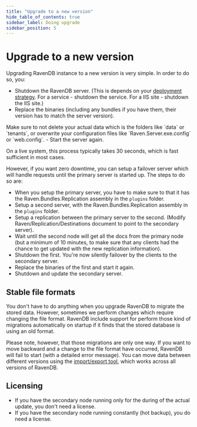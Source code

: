 ```yaml
---
title: "Upgrade to a new version"
hide_table_of_contents: true
sidebar_label: Doing upgrade
sidebar_position: 5
---
```



# Upgrade to a new version

Upgrading RavenDB instance to a new version is very simple. In order to do so, you:

- Shutdown the RavenDB server. (This is depends on your [deployment strategy](../deployment.mdx). For a service - shutdown the service. For a IIS site - shutdown the IIS site.)
- Replace the binaries (including any bundles if you have them, their version has to match the server version).
<Admonition type="note" title="">
Make sure to not delete your actual data which is the folders like `data` or `tenants`, or overwrite your configuration files like `Raven.Server.exe.config` or `web.config`.
</Admonition>
- Start the server again.

On a live system, this process typically takes 30 seconds, which is fast sufficient in most cases.

However, if you want zero downtime, you can setup a failover server which will handle requests until the primary server is started up. The steps to do so are:

- When you setup the primary server, you have to make sure to that it has the Raven.Bundles.Replication assembly in the `plugins` folder.
- Setup a second server, with the Raven.Bundles.Replication assembly in the `plugins` folder.
- Setup a replication between the primary server to the second. (Modify Raven/Replication/Destinations document to point to the secondary server).
- Wait until the second node will get all the docs from the primary node (but a minimum of 10 minutes, to make sure that any clients had the chance to get updated with the new replication information).
- Shutdown the first. You're now silently failover by the clients to the secondary server.
- Replace the binaries of the first and start it again.
- Shutdown and update the secondary server.

## Stable file formats

You don't have to do anything when you upgrade RavenDB to migrate the stored data. However, sometimes we perform changes which require changing the file format. RavenDB include support for perform those kind of migrations automatically on startup if it finds that the stored database is using an old format.

Please note, however, that those migrations are only one way. If you want to move backward and a change to the file format have occurred, RavenDB will fail to start (with a detailed error message). You can move data between different versions using the [import/export tool](export-import), which works across all versions of RavenDB.

## Licensing

- If you have the secondary node running only for the during of the actual update, you don't need a license.
- If you have the secondary node running constantly (hot backup), you do need a license.